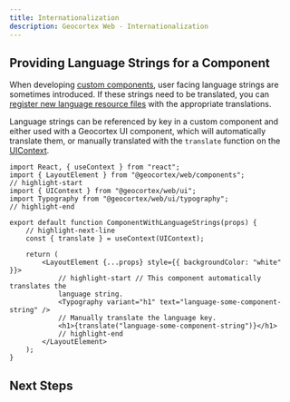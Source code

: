 ```yaml
---
title: Internationalization
description: Geocortex Web - Internationalization
---
```



<TranslationCallout />

## Providing Language Strings for a Component

When developing [custom components](TODO-new-link), user facing language strings are sometimes introduced. If these strings need to be translated, you can [register new language resource files](TODO-register-link) with the appropriate translations.

Language strings can be referenced by key in a custom component and either used with a Geocortex UI component, which will automatically translate them, or manually translated with the `translate` function on the [UIContext](sdk-ui-context.mdx).

```tsx
import React, { useContext } from "react";
import { LayoutElement } from "@geocortex/web/components";
// highlight-start
import { UIContext } from "@geocortex/web/ui";
import Typography from "@geocortex/web/ui/typography";
// highlight-end

export default function ComponentWithLanguageStrings(props) {
    // highlight-next-line
    const { translate } = useContext(UIContext);

    return (
        <LayoutElement {...props} style={{ backgroundColor: "white" }}>
            // highlight-start // This component automatically translates the
            language string.
            <Typography variant="h1" text="language-some-component-string" />
            // Manually translate the language key.
            <h1>{translate("language-some-component-string")}</h1>
            // highlight-end
        </LayoutElement>
    );
}
```

## Next Steps

<UseCaseContainer>
    <UseCaseCard
        title="Learn how to Define Language Strings"
        description="Learn how to define and register language resources"
        link="sdk-language-strings"
    />
    <UseCaseCard
        title="Learn how to use Language Strings in App Config"
        description="Learn how to use built-in or custom language strings in the app config"
        link="concepts-advanced-app-config#internationalization"
    />
</UseCaseContainer>
